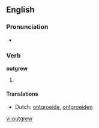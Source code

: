 ==English==

===Pronunciation===
*{{IPA|/'ɑʊtgɻʊə/}}

===Verb===
'''outgrew'''

# {{past tense of|[[outgrow]]}}

====Translations====
*Dutch: [[ontgroeide]], [[ontgroeiden]]

[[vi:outgrew]]
